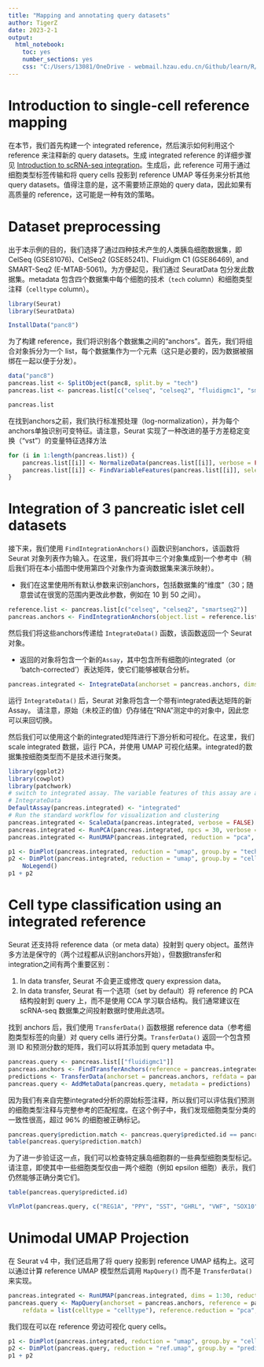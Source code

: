 ```yaml
---
title: "Mapping and annotating query datasets"
author: TigerZ
date: 2023-2-1
output: 
  html_notebook: 
    toc: yes
    number_sections: yes
    css: "C:/Users/13081/OneDrive - webmail.hzau.edu.cn/Github/learn/R/notebook.css"
---
```


# Introduction to single-cell reference mapping

在本节，我们首先构建一个 integrated reference，然后演示如何利用这个 reference 来注释新的 query datasets。生成 integrated reference 的详细步骤见 [Introduction to scRNA-seq integration](https://satijalab.org/seurat/articles/integration_introduction.html)。生成后，此 reference 可用于通过细胞类型标签传输和将 query cells 投影到 reference UMAP 等任务来分析其他 query datasets。值得注意的是，这不需要矫正原始的 query data，因此如果有高质量的 reference，这可能是一种有效的策略。


# Dataset preprocessing

出于本示例的目的，我们选择了通过四种技术产生的人类胰岛细胞数据集，即 CelSeq (GSE81076)、CelSeq2 (GSE85241)、Fluidigm C1 (GSE86469), and SMART-Seq2 (E-MTAB-5061)。为方便起见，我们通过 SeuratData 包分发此数据集。metadata 包含四个数据集中每个细胞的技术（`tech` column）和细胞类型注释（`celltype` column）。

```r
library(Seurat)
library(SeuratData)
```

```r
InstallData("panc8")
```

为了构建 reference，我们将识别各个数据集之间的“anchors”。首先，我们将组合对象拆分为一个 list，每个数据集作为一个元素（这只是必要的，因为数据被捆绑在一起以便于分发）。

```r
data("panc8")
pancreas.list <- SplitObject(panc8, split.by = "tech")
pancreas.list <- pancreas.list[c("celseq", "celseq2", "fluidigmc1", "smartseq2")]
```

```r
pancreas.list
```


在找到anchors之前，我们执行标准预处理（log-normalization），并为每个anchors单独识别可变特征。请注意，Seurat 实现了一种改进的基于方差稳定变换（“vst”）的变量特征选择方法

```r
for (i in 1:length(pancreas.list)) {
    pancreas.list[[i]] <- NormalizeData(pancreas.list[[i]], verbose = FALSE)
    pancreas.list[[i]] <- FindVariableFeatures(pancreas.list[[i]], selection.method = "vst", nfeatures = 2000, verbose = FALSE)
}
```


# Integration of 3 pancreatic islet cell datasets

接下来，我们使用 `FindIntegrationAnchors()` 函数识别anchors，该函数将 Seurat 对象列表作为输入。在这里，我们将其中三个对象集成到一个参考中（稍后我们将在本小插图中使用第四个对象作为查询数据集来演示映射）。

- 我们在这里使用所有默认参数来识别anchors，包括数据集的“维度”（30；随意尝试在很宽的范围内更改此参数，例如在 10 到 50 之间）。

```r
reference.list <- pancreas.list[c("celseq", "celseq2", "smartseq2")]
pancreas.anchors <- FindIntegrationAnchors(object.list = reference.list, dims = 1:30)
```

然后我们将这些anchors传递给 `IntegrateData()` 函数，该函数返回一个 Seurat 对象。

- 返回的对象将包含一个新的`Assay`，其中包含所有细胞的integrated（or ‘batch-corrected’）表达矩阵，使它们能够被联合分析。

```r
pancreas.integrated <- IntegrateData(anchorset = pancreas.anchors, dims = 1:30)
```

运行 `IntegrateData()` 后，Seurat 对象将包含一个带有integrated表达矩阵的新 Assay。
请注意，原始（未校正的值）仍存储在“RNA”测定中的对象中，因此您可以来回切换。

然后我们可以使用这个新的integrated矩阵进行下游分析和可视化。在这里，我们scale integrated 数据，运行 PCA，并使用 UMAP 可视化结果。integrated的数据集按细胞类型而不是技术进行聚类。

```r
library(ggplot2)
library(cowplot)
library(patchwork)
# switch to integrated assay. The variable features of this assay are automatically set during
# IntegrateData
DefaultAssay(pancreas.integrated) <- "integrated"
# Run the standard workflow for visualization and clustering
pancreas.integrated <- ScaleData(pancreas.integrated, verbose = FALSE)
pancreas.integrated <- RunPCA(pancreas.integrated, npcs = 30, verbose = FALSE)
pancreas.integrated <- RunUMAP(pancreas.integrated, reduction = "pca", dims = 1:30, verbose = FALSE)
```

```r
p1 <- DimPlot(pancreas.integrated, reduction = "umap", group.by = "tech")
p2 <- DimPlot(pancreas.integrated, reduction = "umap", group.by = "celltype", label = TRUE, repel = TRUE) +
    NoLegend()
p1 + p2
```

# Cell type classification using an integrated reference

Seurat 还支持将 reference data（or meta data）投射到 query object。虽然许多方法是保守的（两个过程都从识别anchors开始），但数据transfer和integration之间有两个重要区别：

1. In data transfer, Seurat 不会更正或修改 query expression data。  
2. In data transfer, Seurat 有一个选项（set by default）将 reference 的 PCA 结构投射到 query 上，而不是使用 CCA 学习联合结构。我们通常建议在 scRNA-seq 数据集之间投射数据时使用此选项。

找到 anchors 后，我们使用 `TransferData()`  函数根据 reference data（参考细胞类型标签的向量）对 query cells 进行分类。`TransferData()` 返回一个包含预测 ID 和预测分数的矩阵，我们可以将其添加到 query metadata 中。

```r
pancreas.query <- pancreas.list[["fluidigmc1"]]
pancreas.anchors <- FindTransferAnchors(reference = pancreas.integrated, query = pancreas.query, dims = 1:30, reference.reduction = "pca")
predictions <- TransferData(anchorset = pancreas.anchors, refdata = pancreas.integrated$celltype, dims = 1:30)
pancreas.query <- AddMetaData(pancreas.query, metadata = predictions)
```

因为我们有来自完整integrated分析的原始标签注释，所以我们可以评估我们预测的细胞类型注释与完整参考的匹配程度。在这个例子中，我们发现细胞类型分类的一致性很高，超过 96% 的细胞被正确标记。

```r
pancreas.query$prediction.match <- pancreas.query$predicted.id == pancreas.query$celltype
table(pancreas.query$prediction.match)
```

为了进一步验证这一点，我们可以检查特定胰岛细胞群的一些典型细胞类型标记。请注意，即使其中一些细胞类型仅由一两个细胞（例如 epsilon 细胞）表示，我们仍然能够正确分类它们。

```r
table(pancreas.query$predicted.id)
```

```r
VlnPlot(pancreas.query, c("REG1A", "PPY", "SST", "GHRL", "VWF", "SOX10"), group.by = "predicted.id")
```


# Unimodal UMAP Projection

在 Seurat v4 中，我们还启用了将 query 投影到 reference UMAP 结构上。这可以通过计算 reference UMAP 模型然后调用 `MapQuery()` 而不是 `TransferData()` 来实现。

```r
pancreas.integrated <- RunUMAP(pancreas.integrated, dims = 1:30, reduction = "pca", return.model = TRUE)
pancreas.query <- MapQuery(anchorset = pancreas.anchors, reference = pancreas.integrated, query = pancreas.query,
    refdata = list(celltype = "celltype"), reference.reduction = "pca", reduction.model = "umap")
```

我们现在可以在 reference 旁边可视化 query cells。

```r
p1 <- DimPlot(pancreas.integrated, reduction = "umap", group.by = "celltype", label = TRUE, label.size = 3,repel = TRUE) + NoLegend() + ggtitle("Reference annotations")
p2 <- DimPlot(pancreas.query, reduction = "ref.umap", group.by = "predicted.celltype", label = TRUE, label.size = 3, repel = TRUE) + NoLegend() + ggtitle("Query transferred labels")
p1 + p2
```














